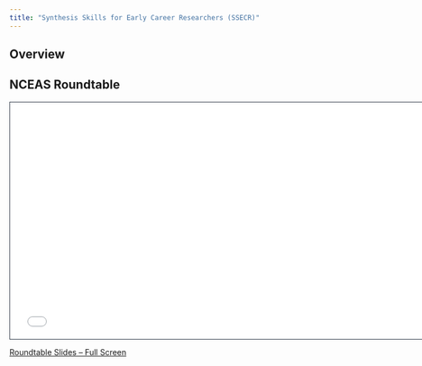 ```yaml
---
title: "Synthesis Skills for Early Career Researchers (SSECR)"
---
```


## Overview



## NCEAS Roundtable

```{=html}
<iframe class="slide-deck" src="slides/nceas_roundtable-4-24.html" height="420" width="750" style="border: 1px solid #2e3846;"></iframe>
```

[Roundtable Slides -- Full Screen](slides/nceas_roundtable-4-24.qmd)

